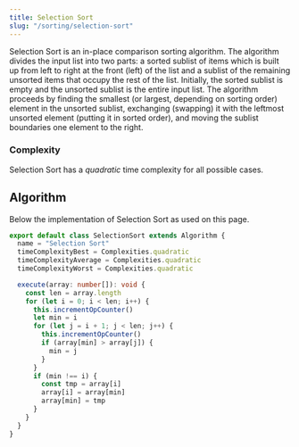 ```yaml
---
title: Selection Sort
slug: "/sorting/selection-sort"
---
```


Selection Sort is an in-place comparison sorting algorithm. The algorithm divides the input list into two parts: a sorted sublist of items which is built up from left to right at the front (left) of the list and a sublist of the remaining unsorted items that occupy the rest of the list. Initially, the sorted sublist is empty and the unsorted sublist is the entire input list. The algorithm proceeds by finding the smallest (or largest, depending on sorting order) element in the unsorted sublist, exchanging (swapping) it with the leftmost unsorted element (putting it in sorted order), and moving the sublist boundaries one element to the right.

### Complexity

Selection Sort has a *quadratic* time complexity for all possible cases.

<ComplexityChart title="Time complexity of Selection Sort on various lists of numbers">
    <ComplexitySeries/>
    <AnalysisSeries algorithms={[Algorithms.selectionSort]} dataSets={DataSets.all}/>
</ComplexityChart>

## Algorithm

Below the implementation of Selection Sort as used on this page.

```ts:title=src/algorithms/selection-sort.ts
export default class SelectionSort extends Algorithm {
  name = "Selection Sort"
  timeComplexityBest = Complexities.quadratic
  timeComplexityAverage = Complexities.quadratic
  timeComplexityWorst = Complexities.quadratic

  execute(array: number[]): void {
    const len = array.length
    for (let i = 0; i < len; i++) {
      this.incrementOpCounter()
      let min = i
      for (let j = i + 1; j < len; j++) {
        this.incrementOpCounter()
        if (array[min] > array[j]) {
          min = j
        }
      }
      if (min !== i) {
        const tmp = array[i]
        array[i] = array[min]
        array[min] = tmp
      }
    }
  }
}
```

